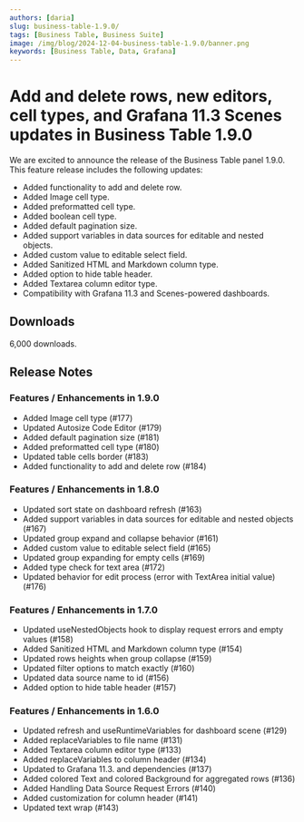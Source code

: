 ```yaml
---
authors: [daria]
slug: business-table-1.9.0/
tags: [Business Table, Business Suite]
image: /img/blog/2024-12-04-business-table-1.9.0/banner.png
keywords: [Business Table, Data, Grafana]
---
```



# Add and delete rows, new editors, cell types, and Grafana 11.3 Scenes updates in Business Table 1.9.0

We are excited to announce the release of the Business Table panel 1.9.0. This feature release includes the following updates:

- Added functionality to add and delete row.
- Added Image cell type.
- Added preformatted cell type.
- Added boolean cell type.
- Added default pagination size.
- Added support variables in data sources for editable and nested objects.
- Added custom value to editable select field.
- Added Sanitized HTML and Markdown column type.
- Added option to hide table header.
- Added Textarea column editor type.
- Compatibility with Grafana 11.3 and Scenes-powered dashboards.

<Catalog date="December 2, 2024" />

## Downloads

6,000 downloads.

<GettingStarted />

<Tutorial />

## Release Notes

### Features / Enhancements in 1.9.0

- Added Image cell type (#177)
- Updated Autosize Code Editor (#179)
- Added default pagination size (#181)
- Added preformatted cell type (#180)
- Updated table cells border (#183)
- Added functionality to add and delete row (#184)

### Features / Enhancements in 1.8.0

- Updated sort state on dashboard refresh (#163)
- Added support variables in data sources for editable and nested objects (#167)
- Updated group expand and collapse behavior (#161)
- Added custom value to editable select field (#165)
- Updated group expanding for empty cells (#169)
- Added type check for text area (#172)
- Updated behavior for edit process (error with TextArea initial value) (#176)

### Features / Enhancements in 1.7.0

- Updated useNestedObjects hook to display request errors and empty values (#158)
- Added Sanitized HTML and Markdown column type (#154)
- Updated rows heights when group collapse (#159)
- Updated filter options to match exactly (#160)
- Updated data source name to id (#156)
- Added option to hide table header (#157)

### Features / Enhancements in 1.6.0

- Updated refresh and useRuntimeVariables for dashboard scene (#129)
- Added replaceVariables to file name (#131)
- Added Textarea column editor type (#133)
- Added replaceVariables to column header (#134)
- Updated to Grafana 11.3. and dependencies (#137)
- Added colored Text and colored Background for aggregated rows (#136)
- Added Handling Data Source Request Errors (#140)
- Added customization for column header (#141)
- Updated text wrap (#143)

<Feedback />
